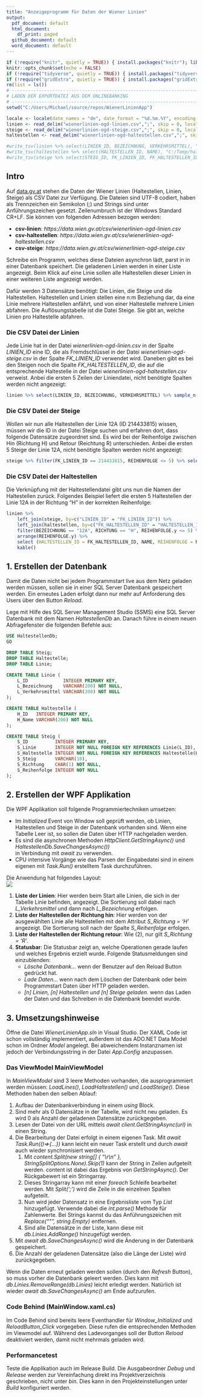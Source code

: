 ```yaml
---
title: "Anzeigeprogramm für Daten der Wiener Linien"
output:
  pdf_document: default
  html_document:
    df_print: paged
  github_document: default
  word_document: default
---
```

```r
if (!require("knitr", quietly = TRUE)) { install.packages("knitr"); library("knitr"); }
knitr::opts_chunk$set(echo = FALSE)
if (!require("tidyverse", quietly = TRUE)) { install.packages("tidyverse"); library("tidyverse"); }
if (!require("gridExtra", quietly = TRUE)) { install.packages("gridExtra"); library("gridExtra"); }
rm(list = ls())
# --------------------------------------------------------------------------------------------------
# LADEN DER EXPORTDATEI AUS DEM ONLINEBANKING
# --------------------------------------------------------------------------------------------------
setwd("C:/Users/Michael/source/repos/WienerLinienApp")

locale <- locale(date_names = "de", date_format = "%d.%m.%Y", encoding = "UTF-8", decimal_mark=".");
linien <- read_delim("wienerlinien-ogd-linien.csv",";", skip = 0, locale = locale, guess_max = 5000)
steige <- read_delim("wienerlinien-ogd-steige.csv",";", skip = 0, locale = locale, guess_max = 5000)
haltestellen <- read_delim("wienerlinien-ogd-haltestellen.csv",";", skip = 0, locale = locale, guess_max = 5000)

#write_tsv(linien %>% select(LINIEN_ID, BEZEICHNUNG, VERKEHRSMITTEL), "C:/Temp/linien.txt")
#write_tsv(haltestellen %>% select(HALTESTELLEN_ID, NAME), "C:/Temp/haltestellen.txt")
#write_tsv(steige %>% select(STEIG_ID, FK_LINIEN_ID, FK_HALTESTELLEN_ID, STEIG, RICHTUNG, REIHENFOLGE), "C:/Temp/steige.txt")
```

## Intro

Auf [data.gv.at](https://www.data.gv.at/katalog/dataset/stadt-wien_wienerlinienechtzeitdaten) stehen
die Daten der Wiener Linien (Haltestellen, Linien, Steige) als CSV Datei zur Verfügung. Die Dateien sind 
UTF-8 codiert, haben als Trennzeichen ein Semikolon (;) und Strings sind unter Anführungszeichen
gesetzt. Zeilenumbruch ist der Windows Standard CR+LF. Sie können von folgenden Adressen bezogen werden:

- **csv-linien**: *https://data.wien.gv.at/csv/wienerlinien-ogd-linien.csv*
- **csv-haltestellen**: *https://data.wien.gv.at/csv/wienerlinien-ogd-haltestellen.csv*
- **csv-steige**: *https://data.wien.gv.at/csv/wienerlinien-ogd-steige.csv*

Schreibe ein Programm, welches diese Dateien asynchron lädt, parst in in einer Datenbank speichert. Die 
geladenen Linien werden in einer Liste angezeigt. Beim Klick auf eine Linie sollen alle Haltestellen 
dieser Linien in einer weiteren Liste angezeigt werden.

Dafür werden 3 Datensätze benötigt: Die Linien, die Steige und die Haltestellen. Haltestellen und Linien
stellen eine n:m Beziehung dar, da eine Linie mehrere Haltestellen anfährt, und von einer Haltestelle 
mehrere Linien abfahren. Die Auflösungstabelle ist die Datei Steige. Sie gibt an, welche Linien pro
Haltestelle abfahren.

### Die CSV Datei der Linien
Jede Linie hat in der Datei *wienerlinien-ogd-linien.csv* in der Spalte *LINIEN_ID* eine ID, die als 
Fremdschlüssel in der Datei *wienerlinien-ogd-steige.csv* in der Spalte *FK_LINIEN_ID* verwendet wird. 
Daneben gibt es bei den Steigen noch die Spalte *FK_HALTESTELLEN_ID*, die auf die entsprechende Haltestelle 
in der Datei *wienerlinien-ogd-haltestellen.csv* verweist. Anbei die ersten 5 Zeilen der Liniendatei, nicht
benötigte Spalten werden nicht angezeigt:
```r
linien %>% select(LINIEN_ID, BEZEICHNUNG, VERKEHRSMITTEL) %>% sample_n(5) %>% kable()
```

### Die CSV Datei der Steige
Wollen wir nun alle Haltestellen der Linie 12A (ID 214433815) wissen, müssen wir die ID in der Datei Steige
suchen und erfahren dort, dass folgende Datensätze zugeordnet sind. Es wird bei der Reihenfolge zwischen 
Hin (Richtung H) und Retour (Reichtung R) unterschieden. Anbei die ersten 5 Steige der Linie 12A, nicht
benötigte Spalten werden nicht angezeigt:
```r
steige %>% filter(FK_LINIEN_ID == 214433815, REIHENFOLGE <= 5) %>% select(1:5, STEIG) %>% kable()
```

### Die CSV Datei der Haltestellen
Die Verknüpfung mit der Haltestellendatei gibt uns nun die Namen der Haltestellen zurück. Folgendes Beispiel
liefert die ersten 5 Haltestellen der Linie 12A in der Richtung "H" in der korrekten Reihenfolge:
```r
linien %>% 
	left_join(steige, by=c("LINIEN_ID" = "FK_LINIEN_ID")) %>% 
	left_join(haltestellen, by=c("FK_HALTESTELLEN_ID" = "HALTESTELLEN_ID")) %>%
	filter(BEZEICHNUNG == "12A", RICHTUNG == "H", REIHENFOLGE.y <= 5) %>%
	arrange(REIHENFOLGE.y) %>%
	select (HALTESTELLEN_ID = FK_HALTESTELLEN_ID, NAME, REIHENFOLGE = REIHENFOLGE.y, STEIG) %>%
	kable()
```

## 1. Erstellen der Datenbank
Damit die Daten nicht bei jedem Programmstart live aus dem Netz geladen werden müssen, sollen sie in
einer SQL Server Datenbank gespeichert werden. Ein erneutes Laden erfolgt dann nur mehr auf Anforderung des
Users über den Button *Reload*.

Lege mit Hilfe des SQL Server Management Studio (SSMS) eine SQL Server Datenbank mit dem Namen *HaltestellenDb*
an. Danach führe in einem neuen Abfragefenster die folgenden Befehle aus:
```sql
USE HaltestellenDb;
GO

DROP TABLE Steig;
DROP TABLE Haltestelle;
DROP TABLE Linie;

CREATE TABLE Linie (
	L_ID             INTEGER PRIMARY KEY,
	L_Bezeichnung    VARCHAR(200) NOT NULL,
	L_Verkehrsmittel VARCHAR(200) NOT NULL
);

CREATE TABLE Haltestelle (
	H_ID   INTEGER PRIMARY KEY,
	H_Name VARCHAR(200) NOT NULL
);

CREATE TABLE Steig (
	S_ID          INTEGER PRIMARY KEY,
	S_Linie       INTEGER NOT NULL FOREIGN KEY REFERENCES Linie(L_ID),
	S_Haltestelle INTEGER NOT NULL FOREIGN KEY REFERENCES Haltestelle(H_ID),
	S_Steig       VARCHAR(10),
	S_Richtung    CHAR(1) NOT NULL,
	S_Reihenfolge INTEGER NOT NULL
);
```

## 2. Erstellen der WPF Applikation
Die WPF Applikation soll folgende Programmiertechniken umsetzen:

- Im *Initialized* Event von Window soll geprüft werden, ob Linien, Haltestellen und Steige in der Datenbank
  vorhanden sind. Wenn eine Tabelle Leer ist, so sollen die Daten über HTTP nachgeladen werden.
- Es sind die asynchronen Methoden *HttpClient.GetStringAsync()* und *HaltestellenDb.SaveChangesAsync())*  
  in Verbindung mit *await* zu verwenden.
- CPU intensive Vorgänge wie das Parsen der Eingabedatei sind in einem eigenen mit *Task.Run()* erstelltem
  Task durchzuführen.  
  
Die Anwendung hat folgendes Layout:  
![](screenshot.png)

1. **Liste der Linien**: Hier werden beim Start alle Linien, die sich in der Tabelle Linie befinden, 
   angezeigt. Die Sortierung soll dabei nach *L_Verkehrsmittel* und dann nach *L_Bezeichnung* erfolgen.
2. **Liste der Haltestellen der Richtung hin**: Hier werden von der ausgewählten Linie alle Haltestellen
   mit dem Attribut *S_Richtung  = 'H'* angezeigt. Die Sortierung soll nach der Spalte *S_Reihenfolge*
   erfolgen.
3. **Liste der Haltestellen der Richtung retour**: Wie (2), nur gilt *S_Richtung  = 'R'*.
4. **Statusbar**: Die Statusbar zeigt an, welche Operationen gerade laufen und welches Ergebnis erzielt
   wurde. Folgende Statusmeldungen sind einzublenden:
   - *Lösche Datenbank...* wenn der Benutzer auf den Reload Button gedrückt hat.
   - *Lade Daten...* wenn nach dem Löschen der Datenbank oder beim Programmstart Daten über HTTP geladen
     werden.
   - *[n] Linien, [n] Haltestellen und [n] Steige geladen.* wenn das Laden der Daten und das Schreiben
     in die Datenbank beendet wurde.
   
## 3. Umsetzungshinweise   
Öffne die Datei *WienerLinienApp.sln* in Visual Studio. Der XAML Code ist schon vollständig implementiert,
außerdem ist das ADO.NET Data Model schon im Ordner *Model* angelegt. Bei abweichendem Instanznamen ist
jedoch der Verbindungsstring in der Datei *App.Config* anzupassen.

### Das ViewModel MainViewModel
In *MainViewModel* sind 3 leere Methoden vorhanden, die ausprogrammiert werden müssen: *LoadLines()*,
*LoadHaltestellen()* und *LoadSteige()*. Diese Methoden haben den selben Ablauf:

1. Aufbau der Datenbankverbindung in einem *using* Block.
1. Sind mehr als 0 Datensätze in der Tabelle, wird nicht neu geladen. Es wird 0 als Anzahl der geladenen
   Datensätze zurückgegeben.
1. Lesen der Datei von der URL mittels *await client.GetStringAsync(url)* in einen String.
1. Die Bearbeitung der Datei erfolgt in einem eigenen Task. Mit *await Task.Run(()=>{...})* kann leicht
   ein neuer Task erstellt und durch *await* auch wieder synchronisiert werden.
   1. Mit *content.Split(new string[] { "\\r\\n" }, StringSplitOptions.None).Skip(1)* kann der String in Zeilen
   aufgeteilt werden. content ist dabei das Ergebnis von *GetStringAsync()*. Der Rückgabewert ist ein Stringarray.
   1. Dieses Stringarray kann mit einer *foreach* Schleife bearbeitet werden. Mit *Split(';')* wird die
   Zeile in die einzelnen Spalten aufgeteilt.
   1. Nun wird jeder Datensatz in eine Ergebnisliste vom Typ *List<Linie>* hinzugefügt. Verwende dabei die
   *int.parse()* Methode für Zahlenwerte. Bei Strings kannst du das Anführungszeichen mit *Replace("\"", string.Empty)*
   entfernen.
   1. Sind alle Datensätze in der Liste, kann diese mit *db.Linies.AddRange()* hinzugefügt werden.
1. Mit *await db.SaveChangesAsync()* wird die Änderung in der Datenbank gespeichert.
1. Die Anzahl der geladenen Datensätze (also die Länge der Liste) wird zurückgegeben.

Wenn die Daten erneut geladen werden sollen (durch den *Refresh* Button), so muss vorher die Datenbank
geleert werden. Dies kann mit *db.Linies.RemoveRange(db.Linies)* leicht erledigt werden. Natürlich ist
wieder *await db.SaveChangesAsync()* am Ende aufzurufen.

### Code Behind (MainWindow.xaml.cs)
Im Code Behind sind bereits leere Eventhandler für *Window_Initialized* und *ReloadButton_Click*
vorgegeben. Diese rufen die entsprechenden Methoden im Viewmodel auf. Während des Ladevorganges soll
der Button *Reload* deaktiviert werden, damit nicht mehrmals geladen wird.

### Performancetest
Teste die Applikation auch im Release Build. Die Ausgabeordner *Debug* und *Release* werden zur Vereinfachung
direkt ins Projektverzeichnis geschrieben, nicht unter *bin*. Dies kann in den Projekteinstellungen unter
*Build* konfiguriert werden.

